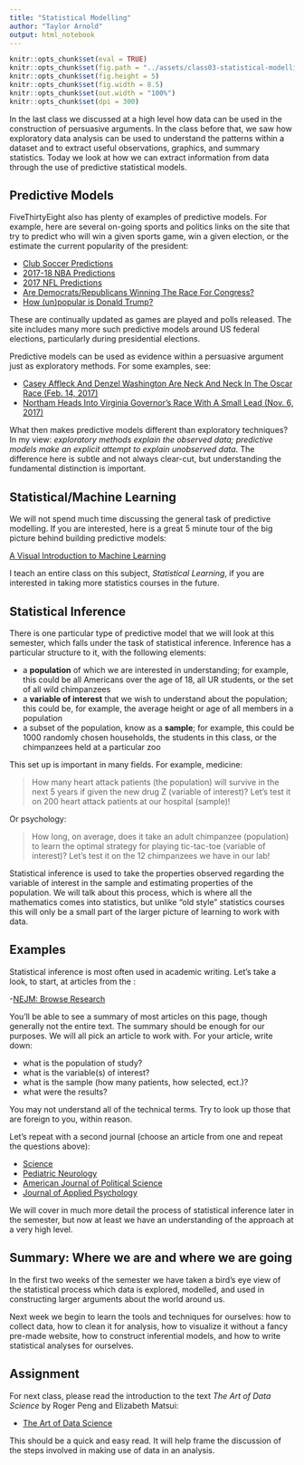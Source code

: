 ```yaml
---
title: "Statistical Modelling"
author: "Taylor Arnold"
output: html_notebook
---
```


```r
knitr::opts_chunk$set(eval = TRUE)
knitr::opts_chunk$set(fig.path = "../assets/class03-statistical-modelling/")
knitr::opts_chunk$set(fig.height = 5)
knitr::opts_chunk$set(fig.width = 8.5)
knitr::opts_chunk$set(out.width = "100%")
knitr::opts_chunk$set(dpi = 300)
```

In the last class we discussed at a high level how data can be used in the
construction of persuasive arguments. In the class before that, we saw how
exploratory data analysis can be used to understand the patterns within a
dataset and to extract useful observations, graphics, and summary statistics.
Today we look at how we can extract information from data through the use of
predictive statistical models.

## Predictive Models

FiveThirtyEight also has plenty of examples of predictive models.
For example, here are several on-going sports and politics links on the site
that try to predict who will win a given sports game, win a given election, or
the estimate the current popularity of the president:

- [Club Soccer Predictions](https://projects.fivethirtyeight.com/soccer-predictions/)
- [2017-18 NBA Predictions](https://projects.fivethirtyeight.com/2018-nba-predictions/)
- [2017 NFL Predictions](https://projects.fivethirtyeight.com/2017-nfl-predictions/)
- [Are Democrats/Republicans Winning The Race For Congress?](https://projects.fivethirtyeight.com/congress-generic-ballot-polls/?ex_cid=rrpromo)
- [How (un)popular is Donald Trump?](https://projects.fivethirtyeight.com/trump-approval-ratings/)

These are continually updated as games are played and polls released. The site
includes many more such predictive models around US federal elections,
particularly during presidential elections.

Predictive models can be used as evidence within a persuasive argument just as
exploratory methods. For some examples, see:

- [Casey Affleck And Denzel Washington Are Neck And Neck In The Oscar Race (Feb. 14, 2017)](http://fivethirtyeight.com/features/casey-affleck-and-denzel-washington-are-neck-and-neck-in-the-oscar-race/)
- [Northam Heads Into Virginia Governor’s Race With A Small Lead (Nov. 6, 2017)](https://fivethirtyeight.com/features/the-virginia-governors-race-might-not-be-predictive-but-it-could-really-matter/)

What then makes predictive models different than exploratory techniques? In
my view: *exploratory methods explain the observed data; predictive models
make an explicit attempt to explain unobserved data*. The difference here is
subtle and not always clear-cut, but understanding the fundamental distinction
is important.

## Statistical/Machine Learning

We will not spend much time discussing the general task of predictive
modelling. If you are interested, here is a great 5 minute
tour of the big picture behind building predictive models:

[A Visual Introduction to Machine Learning](http://www.r2d3.us/visual-intro-to-machine-learning-part-1/)

I teach an entire class on this subject, *Statistical Learning*, if you are
interested in taking more statistics courses in the future.

## Statistical Inference

There is one particular type of predictive model that we will look at this
semester, which falls under the task of statistical inference. Inference has
a particular structure to it, with the following elements:

- a **population** of which we are interested in understanding; for example,
this could be all Americans over the age of 18, all UR students, or the set of
all wild chimpanzees
- a **variable of interest** that we wish to understand about the population;
this could be, for example, the average height or age of all members in a
population
- a subset of the population, know as a **sample**; for example, this could be
1000 randomly chosen households, the students in this class, or the
chimpanzees  held at a particular zoo

This set up is important in many fields. For example, medicine:

> How many heart attack patients (the  population) will survive in the next 5
> years if given the new drug Z (variable of interest)? Let's test it on 200
> heart attack patients at our hospital (sample)!

Or psychology:

> How long, on average, does it take an adult chimpanzee (population) to learn
> the optimal strategy for playing tic-tac-toe (variable of interest)? Let's
> test it on the 12 chimpanzees we have in our lab!

Statistical inference is used to take the properties observed regarding the
variable of interest in the sample and estimating properties of the
population. We will talk about this process, which is where all the
mathematics comes into statistics, but unlike "old style" statistics courses
this will only be a small part of the larger picture of learning to work with
data.

## Examples

Statistical inference is most often used in academic writing. Let's take a
look, to start, at articles from the :

-[NEJM: Browse Research](http://www.nejm.org/medical-articles/research)

You'll be able to see a summary of most articles on this page, though
generally not the entire text. The summary should be enough for our purposes.
We will all pick an article to work with. For your article, write down:

- what is the population of study?
- what is the variable(s) of interest?
- what is the sample (how many patients, how selected, ect.)?
- what were the results?

You may not understand all of the technical terms. Try to look up those that
are foreign to you, within reason.

Let's repeat with a second journal (choose an article from one and repeat
the questions above):

- [Science](http://science.sciencemag.org/)
- [Pediatric Neurology](http://www.pedneur.com/current)
- [American Journal of Political Science](https://ajps.org/ajps-articles/current-issue/)
- [Journal of Applied Psychology](http://psycnet.apa.org/PsycARTICLES/journal/apl/102/12)

We will cover in much more detail the process of statistical inference later
in the semester, but now at least we have an understanding of the approach at
a very high level.

## Summary: Where we are and where we are going

In the first two weeks of the semester we have taken a bird's eye view of the
statistical process which data is explored, modelled, and used in constructing
larger arguments about the world around us.

Next week we begin to learn the tools and techniques for ourselves: how to
collect data, how to clean it for analysis, how to visualize it  without a
fancy pre-made website, how to construct inferential models, and how to write
statistical analyses for ourselves.

## Assignment

For next class, please read the introduction to the text *The Art
of Data Science* by Roger Peng and Elizabeth Matsui:

- [The Art of Data Science](../assets/pdfs/art-of-data-science.pdf)

This should be a quick and easy read. It will help frame the discussion of the
steps involved in making use of data in an analysis.
